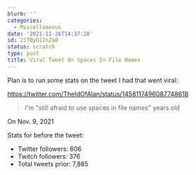 ```yaml
---
blurb: ''
categories:
  - Miscellaneous
date: '2021-11-26T14:37:28'
id: 21TByD12nZa0
status: scratch
type: post
title: Viral Tweet On Spaces In File Names
---
```


Plan is to run some stats on the tweet I had that went viral: 

https://twitter.com/TheIdOfAlan/status/1458117496087748618

> I'm "still afraid to use spaces in file names" years old

On Nov. 9, 2021

Stats for before the tweet:

- Twitter followers: 606
- Twitch followers: 376
- Total tweets prior: 7,885


